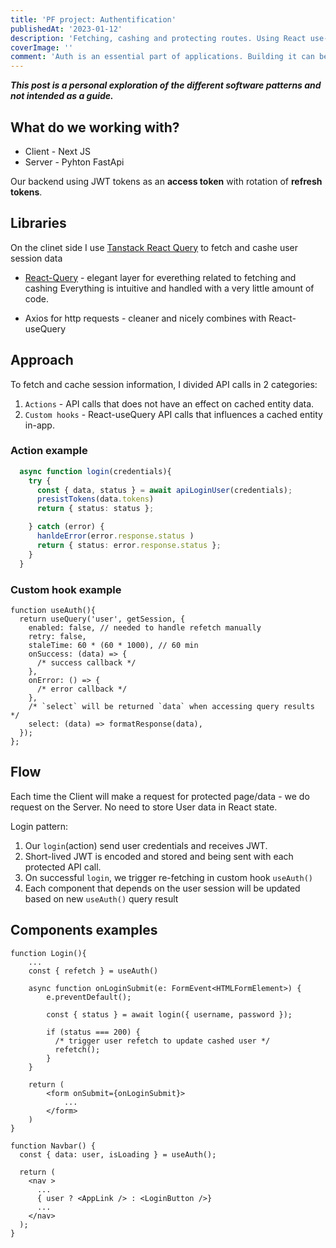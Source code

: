 ```yaml
---
title: 'PF project: Authentification'
publishedAt: '2023-01-12'
description: 'Fetching, cashing and protecting routes. Using React use-Query, we can write clean and consistent way of handling Server data in our Client.'
coverImage: ''
comment: 'Auth is an essential part of applications. Building it can be simple and satisfying.'
---
```



***This post is a personal exploration of the different software patterns and not intended as a guide.***


## What do we working with?

* Client - Next JS
* Server - Pyhton FastApi

Our backend using JWT tokens as an **access token**
with rotation of **refresh tokens**.


## Libraries


On the clinet side I use [Tanstack React Query](https://react-query-v3.tanstack.com) to
fetch and cashe user session data

* [React-Query](https://react-query-v3.tanstack.com) - elegant layer for everething related to fetching and cashing
Everything is intuitive and handled with a very little amount of code.

* Axios for http requests - cleaner and nicely combines with React-useQuery


## Approach


To fetch and cache session information, I divided API calls in 2 categories: 

1. `Actions`  - API calls that does not have an effect on cached entity data.
2. `Custom hooks`  -  React-useQuery API calls that influences a cached entity in-app.



### Action example
```typescript:authActions.ts showLineNumbers
  async function login(credentials){
    try {
      const { data, status } = await apiLoginUser(credentials);
      presistTokens(data.tokens)
      return { status: status };

    } catch (error) {
      hanldeError(error.response.status )
      return { status: error.response.status };
    }
  }
```

### Custom hook example

```typescript:useAuth.tsx showLineNumbers
function useAuth(){
  return useQuery('user', getSession, {
    enabled: false, // needed to handle refetch manually
    retry: false,
    staleTime: 60 * (60 * 1000), // 60 min
    onSuccess: (data) => {
      /* success callback */
    },
    onError: () => {
      /* error callback */
    },
    /* `select` will be returned `data` when accessing query results */
    select: (data) => formatResponse(data),
  });
};
```


## Flow 
Each time the Client will make a request for protected page/data - we do request on the Server.
No need to store User data in React state.

Login pattern:
1. Our `login`(action) send user credentials and receives JWT.
2. Short-lived JWT is encoded and stored and being sent with each protected API call.
3. On successful `login`, we trigger re-fetching in custom hook `useAuth()`
4. Each component that depends on the user session will be updated based on new `useAuth()` query result

## Components examples

```typescript:Login.tsx showLineNumbers
function Login(){
    ...
    const { refetch } = useAuth()
 
    async function onLoginSubmit(e: FormEvent<HTMLFormElement>) {
        e.preventDefault();

        const { status } = await login({ username, password });

        if (status === 200) {
          /* trigger user refetch to update cashed user */
          refetch();
        }
    }

    return (
        <form onSubmit={onLoginSubmit}>
            ...
        </form>
    )
}
```

```typescript:Navbar.tsx showLineNumbers
function Navbar() {
  const { data: user, isLoading } = useAuth();

  return (
    <nav >
      ...
      { user ? <AppLink /> : <LoginButton />}
      ...
    </nav>
  );
}
```